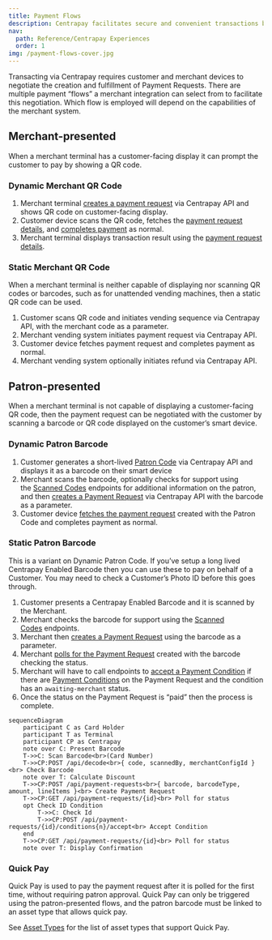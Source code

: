 ```yaml
---
title: Payment Flows
description: Centrapay facilitates secure and convenient transactions between customer and merchant devices, with multiple payment flows available for selection. Transact with ease and confidence using Centrapay.
nav:
  path: Reference/Centrapay Experiences
  order: 1
img: /payment-flows-cover.jpg
---
```

Transacting via Centrapay requires customer and merchant devices to negotiate the creation and fulfillment of Payment Requests. There are multiple payment “flows” a merchant integration can select from to facilitate this negotiation. Which flow is employed will depend on the capabilities of the merchant system.

## Merchant-presented

When a merchant terminal has a customer-facing display it can prompt the customer to pay by showing a QR code.

### Dynamic Merchant QR Code

1. Merchant terminal [creates a payment request](https://docs.centrapay.com/api/payment-requests#create-a-payment-request) via Centrapay API and shows QR code on customer-facing display.
2. Customer device scans the QR code, fetches the [payment request details](https://docs.centrapay.com/api/payment-requests#get-a-payment-request), and [completes payment](https://docs.centrapay.com/api/legacy-payment-requests#requests-pay) as normal.
3. Merchant terminal displays transaction result using the [payment request details](https://docs.centrapay.com/api/payment-requests#get-a-payment-request).

### Static Merchant QR Code

When a merchant terminal is neither capable of displaying nor scanning QR codes or barcodes, such as for unattended vending machines, then a static QR code can be used.

1. Customer scans QR code and initiates vending sequence via Centrapay API, with the merchant code as a parameter.
2. Merchant vending system initiates payment request via Centrapay API.
3. Customer device fetches payment request and completes payment as normal.
4. Merchant vending system optionally initiates refund via Centrapay API.

## Patron-presented

When a merchant terminal is not capable of displaying a customer-facing QR code, then the payment request can be negotiated with the customer by scanning a barcode or QR code displayed on the customer’s smart device.

### Dynamic Patron Barcode

1. Customer generates a short-lived [Patron Code](/api/patron-codes/) via Centrapay API and displays it as a barcode on their smart device
2. Merchant scans the barcode, optionally checks for support using the [Scanned Codes](/api/scanned-codes#decode-scanned-code) endpoints for additional information on the patron, and then [creates a Payment Request](/api/payment-requests#create-a-payment-request) via Centrapay API with the barcode as a parameter.
3. Customer device [fetches the payment request](/api/payment-requests#get-a-payment-request) created with the Patron Code and completes payment as normal.

### Static Patron Barcode

This is a variant on Dynamic Patron Code. If you’ve setup a long lived Centrapay Enabled Barcode then you can use these to pay on behalf of a Customer. You may need to check a Customer’s Photo ID before this goes through.

1. Customer presents a Centrapay Enabled Barcode and it is scanned by the Merchant.
2. Merchant checks the barcode for support using the [Scanned Codes](https://docs.centrapay.com/api/scanned-codes#decode-scanned-code) endpoints.
3. Merchant then [creates a Payment Request](https://docs.centrapay.com/api/payment-requests#create-a-payment-request) using the barcode as a parameter.
4. Merchant [polls for the Payment Request](https://docs.centrapay.com/api/payment-requests#get-a-payment-request) created with the barcode checking the status.
5. Merchant will have to call endpoints to [accept a Payment Condition](https://docs.centrapay.com/api/payment-requests#accept-payment-condition) if there are [Payment Conditions](https://docs.centrapay.com/api/payment-requests#payment-condition) on the Payment Request and the condition has an `awaiting-merchant` status.
6. Once the status on the Payment Request is “paid” then the process is complete.

```mermaid
sequenceDiagram
	participant C as Card Holder
	participant T as Terminal
	participant CP as Centrapay
	note over C: Present Barcode
	T->>C: Scan Barcode<br>(Card Number)
	T->>CP:POST /api/decode<br>{ code, scannedBy, merchantConfigId }<br> Check Barcode
	note over T: Calculate Discount
	T->>CP:POST /api/payment-requests<br>{ barcode, barcodeType, amount, lineItems }<br> Create Payment Request
	T->>CP:GET /api/payment-requests/{id}<br> Poll for status
	opt Check ID Condition
		T->>C: Check Id
		T->>CP:POST /api/payment-requests/{id}/conditions{n}/accept<br> Accept Condition
	end
	T->>CP:GET /api/payment-requests/{id}<br> Poll for status
	note over T: Display Confirmation
```

### Quick Pay

Quick Pay is used to pay the payment request after it is polled for the first time, without requiring patron approval. Quick Pay can only be triggered using the patron-presented flows, and the patron barcode must be linked to an asset type that allows quick pay.

See [Asset Types](/api/asset-types/) for the list of asset types that support Quick Pay.
